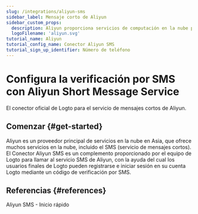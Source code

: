 ```yaml
---
slug: /integrations/aliyun-sms
sidebar_label: Mensaje corto de Aliyun
sidebar_custom_props:
  description: Aliyun proporciona servicios de computación en la nube para negocios en línea.
  logoFilename: 'aliyun.svg'
tutorial_name: Aliyun
tutorial_config_name: Conector Aliyun SMS
tutorial_sign_up_identifier: Número de teléfono
---
```




# Configura la verificación por SMS con Aliyun Short Message Service

El conector oficial de Logto para el servicio de mensajes cortos de Aliyun.

<GuideTip />

## Comenzar \{#get-started}

Aliyun es un proveedor principal de servicios en la nube en Asia, que ofrece muchos servicios en la nube, incluido el SMS (servicio de mensajes cortos). El Conector Aliyun SMS es un complemento proporcionado por el equipo de Logto para llamar al servicio SMS de Aliyun, con la ayuda del cual los usuarios finales de Logto pueden registrarse e iniciar sesión en su cuenta Logto mediante un código de verificación por SMS.

<Integration />

## Referencias \{#references}

<Url href="https://dysms.console.aliyun.com/quickstart">Aliyun SMS - Inicio rápido</Url>
